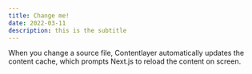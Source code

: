 ```yaml
---
title: Change me!
date: 2022-03-11
description: this is the subtitle
---
```


When you change a source file, Contentlayer automatically updates the content cache, which prompts Next.js to reload the content on screen.
